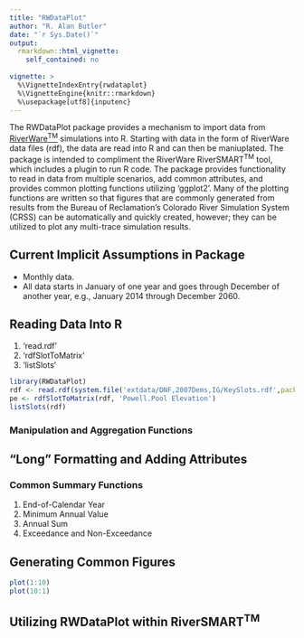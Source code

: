 ```yaml
---
title: "RWDataPlot"
author: "R. Alan Butler"
date: "`r Sys.Date()`"
output: 
  rmarkdown::html_vignette:
    self_contained: no
  
vignette: >
  %\VignetteIndexEntry{rwdataplot}
  %\VignetteEngine{knitr::rmarkdown}
  %\usepackage[utf8]{inputenc}
---
```


The RWDataPlot package provides a mechanism to import data from [RiverWare<sup>TM</sup>](http://riverware.org) simulations into R.  Starting with data in the form of RiverWare data  files (rdf), the data are read into R and can then be maniuplated.  The package is intended to compliment the RiverWare RiverSMART<sup>TM</sup> tool, which includes a plugin to run R code.  The package provides functionality to read in data from multiple scenarios, add common attributes, and provides common plotting functions utilizing 'ggplot2'. Many of the plotting functions are written so that figures that are commonly generated from results from the Bureau of Reclamation's Colorado River Simulation System (CRSS) can be automatically and quickly created, however; they can be utilized to plot any multi-trace simulation results.

## Current Implicit Assumptions in Package
* Monthly data.
* All data starts in January of one year and goes through December of another year, e.g., 
January 2014 through December 2060.

## Reading Data Into R
1. 'read.rdf'
1. 'rdfSlotToMatrix'
1. 'listSlots'

```r
library(RWDataPlot)
rdf <- read.rdf(system.file('extdata/DNF,2007Dems,IG/KeySlots.rdf',package = 'RWDataPlot'))
pe <- rdfSlotToMatrix(rdf, 'Powell.Pool Elevation')
listSlots(rdf)
```

### Manipulation and Aggregation Functions

## "Long" Formatting and Adding Attributes

### Common Summary Functions
1. End-of-Calendar Year
1. Minimum Annual Value
1. Annual Sum
1. Exceedance and Non-Exceedance

## Generating Common Figures

```r
plot(1:10)
plot(10:1)
```

## Utilizing RWDataPlot within RiverSMART<sup>TM</sup>
